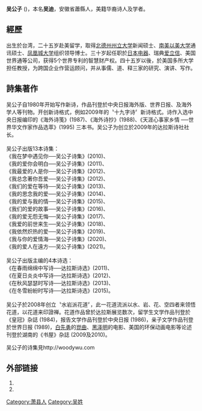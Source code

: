 '''吴公子''' ({{bd|1957年|}})，本名'''吴迪'''，安徽省蕭縣人，美籍华裔诗人及学者。

==經歷==
出生於台湾，二十五岁赴美留学，取得[[北德州州立大学|北德州州立大学]]新闻硕士、[[南美以美大学|南美以美大学]]通讯硕士、[[凤凰城大学|凤凰城大学]]组织领导博士。三十岁起任职於[[日本电器|日本电器]]、瑞典[[爱立信|爱立信]]、美国世界通等公司，获得5个世界专利的智慧财产权。四十五岁以後，於美国多所大学担任教授，为跨国企业作营运顾问，并从事儒、道、释三家的研究、演讲、写作。

==詩集著作==
吴公子自1980年开始写作新诗，作品刊登於中央日报海外版、世界日报、及海外学人等刊物。开创新诗格式，例如2009年的〝十九字诗〞新诗格式。诗作入选中央日报编印的《海外诗笺》(1987)、《海外诗抄》(1988)、《天涯心事家乡情 ──世界华文作家作品选萃》(1995) 三本书。吴公子为创立於2009年的达拉斯诗社社长。<br>
<br>
吴公子出版13本诗集：<br>
《我在梦中遇见你──吴公子诗集》(2010)、<br>
《我的爱你会明白──吴公子诗集》(2011)、<br>
《我最爱的人是你──吴公子诗集》(2012)、<br>
《我总念著你吾爱──吴公子诗集》(2012)、<br>
《我们的爱在等待──吴公子诗集》(2013)、<br>
《我的思念我的爱──吴公子诗集》(2014)、<br>
《我的爱与我的情──吴公子诗集》(2015)、<br>
《我们的爱的故事──吴公子诗集》(2016)、<br>
《我的爱无怨无悔──吴公子诗集》(2017)、<br>
《我爱的前世来生──吴公子诗集》(2018)、<br>
《我依然炽热的爱──吴公子诗集》(2019)、<br>
《我与你的爱情海──吴公子诗集》(2020)、<br>
《我的爱人在遠方──吴公子诗集》(2021)。<br>
<br>
吴公子出版主编的4本诗选：<br>
《在春雨绵绵中写诗──达拉斯诗选》(2011)、<br>
《在夏日炎炎中写诗──达拉斯诗选》(2012)、<br>
《在秋风瑟瑟时写诗──达拉斯诗选》(2013)、<br>
《在冬雪紛紛时写诗──达拉斯诗选》(2015)。<br>
<br>
吴公子於2008年创立〝水岩派花道〞，此一花道流派以水、岩、花、空四者来领悟花道，以花道来印證禅。花道作品曾於达拉斯展览数次，留学生文学作品刊登於《皇冠》杂誌 (1984)，报告文学作品刊登於中央日报 (1986)，亲子文学作品刊登於世界日报 (1989)，[[白先勇|白先勇]]的[[崑曲|崑曲]]、[[黑泽明|黑泽明]]的电影、美国的环保动画电影等论述刊登於湖南的《书屋》杂誌 (2009及2010)。

吴公子的诗集見http://woodywu.com{{Wayback|url=http://woodywu.com/ |date=20180807011524 }}

== 外部链接 ==
# {{Cite web|url= http://blog.udn.com/WoodyDWu/article|title= 吳公子网站|accessdate= 2014-06-12|archive-date= 2020-02-16|archive-url= https://web.archive.org/web/20200216172828/http://blog.udn.com/WoodyDWu/article|dead-url= no}} 
# {{Cite web|url= http://woodywu.com|title= 吳公子的十九字诗|accessdate= 2021-01-15|archive-date= 2018-08-07|archive-url= https://web.archive.org/web/20180807011524/http://woodywu.com/|dead-url= no}}

[[Category:萧县人|Category:萧县人]]
[[Category:吴姓|Category:吴姓]]